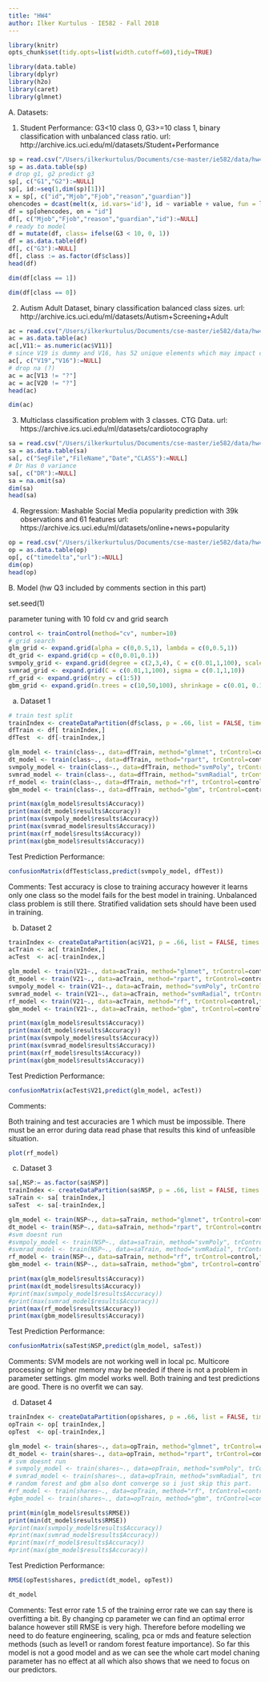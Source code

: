 ```yaml
---
title: "HW4"
author: Ilker Kurtulus - IE582 - Fall 2018
---
```

```r
library(knitr)
opts_chunk$set(tidy.opts=list(width.cutoff=60),tidy=TRUE)
```

```r
library(data.table)
library(dplyr)
library(h2o)
library(caret)
library(glmnet)
```

A. Datasets:

1) Student Performance: G3<10 class 0, G3>=10 class 1, binary classification with unbalanced class ratio. url: http://archive.ics.uci.edu/ml/datasets/Student+Performance
```r
sp = read.csv("/Users/ilkerkurtulus/Documents/cse-master/ie582/data/hw4/student performance/student-por.csv", sep = ";")
sp = as.data.table(sp)
# drop g1, g2 predict g3 
sp[, c("G1","G2"):=NULL]
sp[, id:=seq(1,dim(sp)[1])]
x = sp[, c("id","Mjob","Fjob","reason","guardian")]
ohencodes = dcast(melt(x, id.vars='id'), id ~ variable + value, fun = length)
df = sp[ohencodes, on = "id"]
df[, c("Mjob","Fjob","reason","guardian","id"):=NULL]
# ready to model
df = mutate(df, class= ifelse(G3 < 10, 0, 1))
df = as.data.table(df)
df[, c("G3"):=NULL]
df[, class := as.factor(df$class)]
head(df)
```

```r
dim(df[class == 1])
```

```r
dim(df[class == 0])
```

2) Autism Adult Dataset, binary classification balanced class sizes.
url: http://archive.ics.uci.edu/ml/datasets/Autism+Screening+Adult
```r
ac = read.csv("/Users/ilkerkurtulus/Documents/cse-master/ie582/data/hw4/Autism-Adult-Data Plus Description File/Autism-Adult-Data.arff",comment.char = "@", header = FALSE)
ac = as.data.table(ac)
ac[,V11:= as.numeric(ac$V11)]
# since V19 is dummy and V16, has 52 unique elements which may impact convergence of cost functions 
ac[, c("V19","V16"):=NULL]
# drop na (?)
ac = ac[V13 != "?"]
ac = ac[V20 != "?"]
head(ac)
```

```r
dim(ac)
```

3) Multiclass classification problem with 3 classes. CTG Data.
url: https://archive.ics.uci.edu/ml/datasets/cardiotocography

```r
sa = read.csv("/Users/ilkerkurtulus/Documents/cse-master/ie582/data/hw4/CTG.csv")
sa = as.data.table(sa)
sa[, c("SegFile","FileName","Date","CLASS"):=NULL]
# Dr Has 0 variance
sa[, c("DR"):=NULL] 
sa = na.omit(sa)
dim(sa)
head(sa)
```

4) Regression: Mashable Social Media popularity prediction with 39k observations and 61 features
url: https://archive.ics.uci.edu/ml/datasets/online+news+popularity
```r
op = read.csv("/Users/ilkerkurtulus/Documents/cse-master/ie582/data/hw4/OnlineNewsPopularity/OnlineNewsPopularity.csv")
op = as.data.table(op)
op[, c("timedelta","url"):=NULL]
dim(op)
head(op)
```

B. Model (hw Q3 included by comments section in this part)

set.seed(1)

parameter tuning with 10 fold cv and grid search
```r
control <- trainControl(method="cv", number=10)
# grid search
glm_grid <- expand.grid(alpha = c(0,0.5,1), lambda = c(0,0.5,1))
dt_grid <- expand.grid(cp = c(0,0.01,0.1))
svmpoly_grid <- expand.grid(degree = c(2,3,4), C = c(0.01,1,100), scale = c(1,2))
svmrad_grid <- expand.grid(C = c(0.01,1,100), sigma = c(0.1,1,10))
rf_grid <- expand.grid(mtry = c(1:5))
gbm_grid <- expand.grid(n.trees = c(10,50,100), shrinkage = c(0.01, 0.1), interaction.depth = c(5,10,20), n.minobsinnode = c(5,10,20))
```

a) Dataset 1 
```r
# train test split
trainIndex <- createDataPartition(df$class, p = .66, list = FALSE, times = 1)
dfTrain <- df[ trainIndex,]
dfTest  <- df[-trainIndex,]
```

```r
glm_model <- train(class~., data=dfTrain, method="glmnet", trControl=control,tuneGrid=glm_grid) 
dt_model <- train(class~., data=dfTrain, method="rpart", trControl=control,tuneGrid=dt_grid) 
svmpoly_model <- train(class~., data=dfTrain, method="svmPoly", trControl=control,tuneGrid=svmpoly_grid) 
svmrad_model <- train(class~., data=dfTrain, method="svmRadial", trControl=control,tuneGrid=svmrad_grid) 
rf_model <- train(class~., data=dfTrain, method="rf", trControl=control,tuneGrid=rf_grid)
gbm_model <- train(class~., data=dfTrain, method="gbm", trControl=control,tuneGrid=gbm_grid) 
```


```r
print(max(glm_model$results$Accuracy))
print(max(dt_model$results$Accuracy))
print(max(svmpoly_model$results$Accuracy))
print(max(svmrad_model$results$Accuracy))
print(max(rf_model$results$Accuracy))
print(max(gbm_model$results$Accuracy))
```

Test Prediction Performance:
```r
confusionMatrix(dfTest$class,predict(svmpoly_model, dfTest))
```
Comments:
Test accuracy is close to training accuracy however it learns only one class so the model fails for the best model in training. Unbalanced class problem is still there. Stratified validation sets should have been used in training.

b) Dataset 2
```r
trainIndex <- createDataPartition(ac$V21, p = .66, list = FALSE, times = 1)
acTrain <- ac[ trainIndex,]
acTest  <- ac[-trainIndex,]
```

```r
glm_model <- train(V21~., data=acTrain, method="glmnet", trControl=control,tuneGrid=glm_grid) 
dt_model <- train(V21~., data=acTrain, method="rpart", trControl=control,tuneGrid=dt_grid) 
svmpoly_model <- train(V21~., data=acTrain, method="svmPoly", trControl=control,tuneGrid=svmpoly_grid, scale = FALSE) 
svmrad_model <- train(V21~., data=acTrain, method="svmRadial", trControl=control,tuneGrid=svmrad_grid, scale = FALSE) 
rf_model <- train(V21~., data=acTrain, method="rf", trControl=control,tuneGrid=rf_grid) 
gbm_model <- train(V21~., data=acTrain, method="gbm", trControl=control,tuneGrid=gbm_grid) 
```

```r
print(max(glm_model$results$Accuracy))
print(max(dt_model$results$Accuracy))
print(max(svmpoly_model$results$Accuracy))
print(max(svmrad_model$results$Accuracy))
print(max(rf_model$results$Accuracy))
print(max(gbm_model$results$Accuracy))
```

Test Prediction Performance:

```r
confusionMatrix(acTest$V21,predict(glm_model, acTest))
```

Comments:

Both training and test accuracies are 1 which must be impossible. There must be an error during data read phase that results this kind of unfeasible situation.
```r
plot(rf_model)
```

c) Dataset 3 
```r
sa[,NSP:= as.factor(sa$NSP)]
trainIndex <- createDataPartition(sa$NSP, p = .66, list = FALSE, times = 1)
saTrain <- sa[ trainIndex,]
saTest  <- sa[-trainIndex,]
```

```r
glm_model <- train(NSP~., data=saTrain, method="glmnet", trControl=control,tuneGrid=glm_grid,family = "multinomial") 
dt_model <- train(NSP~., data=saTrain, method="rpart", trControl=control,tuneGrid=dt_grid)
#svm doesnt run
#svmpoly_model <- train(NSP~., data=saTrain, method="svmPoly", trControl=control,tuneGrid=svmpoly_grid,family = "multinomial") 
#svmrad_model <- train(NSP~., data=saTrain, method="svmRadial", trControl=control,tuneGrid=svmrad_grid,family = "multinomial") 
rf_model <- train(NSP~., data=saTrain, method="rf", trControl=control,tuneGrid=rf_grid,family = "multinomial") 
gbm_model <- train(NSP~., data=saTrain, method="gbm", trControl=control,tuneGrid=gbm_grid)
```

```r
print(max(glm_model$results$Accuracy))
print(max(dt_model$results$Accuracy))
#print(max(svmpoly_model$results$Accuracy))
#print(max(svmrad_model$results$Accuracy))
print(max(rf_model$results$Accuracy))
print(max(gbm_model$results$Accuracy))
```

Test Prediction Performance:

```r
confusionMatrix(saTest$NSP,predict(glm_model, saTest))
```

Comments:
SVM models are not working well in local pc. Multicore processing or higher memory may be needed if there is not a problem in parameter settings. 
glm model works well. Both training and test predictions are good. There is no overfit we can say. 



d) Dataset 4
```r
trainIndex <- createDataPartition(op$shares, p = .66, list = FALSE, times = 1)
opTrain <- op[ trainIndex,]
opTest  <- op[-trainIndex,]
```

```r
glm_model <- train(shares~., data=opTrain, method="glmnet", trControl=control,tuneGrid=glm_grid,family = "gaussian") 
dt_model <- train(shares~., data=opTrain, method="rpart", trControl=control,tuneGrid=dt_grid) 
# svm doesnt run 
# svmpoly_model <- train(shares~., data=opTrain, method="svmPoly", trControl=control,tuneGrid=svmpoly_grid,family = "gaussian") 
# svmrad_model <- train(shares~., data=opTrain, method="svmRadial", trControl=control,tuneGrid=svmrad_grid,family = "gaussian") 
# random forest and gbm also dont converge so i just skip this part.
#rf_model <- train(shares~., data=opTrain, method="rf", trControl=control,tuneGrid=rf_grid,family = "gaussian") 
#gbm_model <- train(shares~., data=opTrain, method="gbm", trControl=control,tuneGrid=gbm_grid) 
```

```r
print(min(glm_model$results$RMSE))
print(min(dt_model$results$RMSE))
#print(max(svmpoly_model$results$Accuracy))
#print(max(svmrad_model$results$Accuracy))
#print(max(rf_model$results$Accuracy))
#print(max(gbm_model$results$Accuracy))
```


Test Prediction Performance:
```r
RMSE(opTest$shares, predict(dt_model, opTest))
```

```r
dt_model
```

Comments:
Test error rate 1.5 of the training error rate we can say there is overfitting a bit. By changing cp parameter we can find an optimal error balance however still RMSE is very high. Therefore before modelling we need to do feature engineering, scaling, pca or mds and feature selection methods (such as level1 or random forest feature importance). So far this model is not a good model and as we can see the whole cart model chaning parameter has no effect at all which also shows that we need to focus on our predictors.




